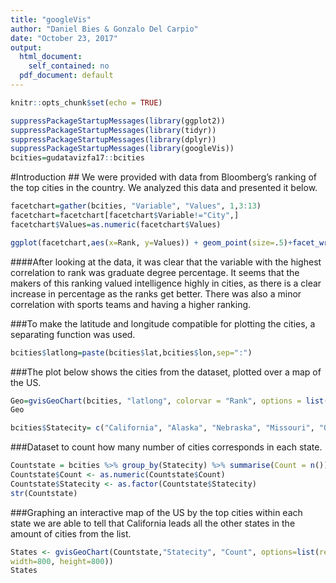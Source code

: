 ```yaml
---
title: "googleVis"
author: "Daniel Bies & Gonzalo Del Carpio"
date: "October 23, 2017"
output:
  html_document:
    self_contained: no
  pdf_document: default
---
```


```r
knitr::opts_chunk$set(echo = TRUE)
```

```r
suppressPackageStartupMessages(library(ggplot2))
suppressPackageStartupMessages(library(tidyr))
suppressPackageStartupMessages(library(dplyr))
suppressPackageStartupMessages(library(googleVis))
bcities=gudatavizfa17::bcities
```

#Introduction
## We were provided with data from Bloomberg's ranking of the top cities in the country. We analyzed this data and presented it below.

```r
facetchart=gather(bcities, "Variable", "Values", 1,3:13)
facetchart=facetchart[facetchart$Variable!="City",]
facetchart$Values=as.numeric(facetchart$Values)
```

```r
ggplot(facetchart,aes(x=Rank, y=Values)) + geom_point(size=.5)+facet_wrap(~Variable, scales = "free") + geom_smooth(method="lm") + labs(list(title= "Variable Correlation with City Rank", x="Rank", y="Variable"))
```



####After looking at the data, it was clear that the variable with the highest correlation to rank was graduate degree percentage. It seems that the makers of this ranking valued intelligence highly in cities, as there is a clear increase in percentage as the ranks get better. There was also a minor correlation with sports teams and having a higher ranking. 


###To make the latitude and longitude compatible for plotting the cities, a separating function was used.

```r
bcities$latlong=paste(bcities$lat,bcities$lon,sep=":")

```


###The plot below shows the cities from the dataset, plotted over a map of the US. 

```r
Geo=gvisGeoChart(bcities, "latlong", colorvar = "Rank", options = list(region="US", dataMode= "markers",resolution= "provinces", width= 800, height=800, sizeAxis = '{minValue: 1,  maxSize: 3}'))
Geo
```



```r
bcities$Statecity= c("California", "Alaska", "Nebraska", "Missouri", "Ohio", "Virginia","Arizona", "Arizona", "Nevada", "Texas", "Virginia", "North Carolina", "Oklahoma", "Indiana", "Colorado", "Florida", "Nebraska", "California", "New York", "California", "Texas", "Maryland", "Illinois", "Washington", "Wisconsin", "Kentucky", "Pennsylvania", "Oklahoma", "Texas", "Ohio", "Ohio", "Hawaii", "North Carolina", "Wisconsin", "Georgia", "Kansas", "Lousiana", "Tennessee", "Minnesota", "Pennsylvania", "Minnesota", "California", "Texas", "New York", "Colorado", "Oregon", "Massachusetts", "District of Columbia", "Washington", "California")
```

###Dataset to count how many number of cities corresponds in each state.

```r
Countstate = bcities %>% group_by(Statecity) %>% summarise(Count = n())
Countstate$Count <- as.numeric(Countstate$Count)
Countstate$Statecity <- as.factor(Countstate$Statecity)
str(Countstate)
```

###Graphing an interactive map of the US by the top cities within each state we are able to tell that California leads all the other states in the amount of cities from the list.

```r
States <- gvisGeoChart(Countstate,"Statecity", "Count", options=list(region="US", displayMode="regions", resolution="provinces",
width=800, height=800))
States
```